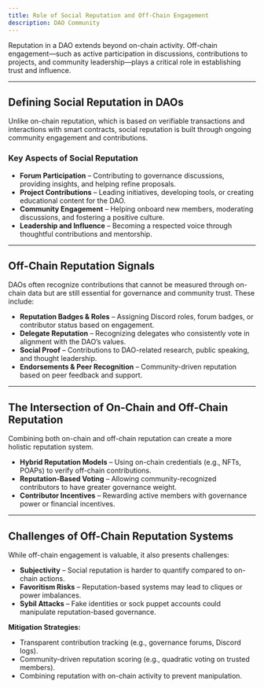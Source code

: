 ```yaml
---
title: Role of Social Reputation and Off-Chain Engagement
description: DAO Community
---
```


Reputation in a DAO extends beyond on-chain activity. Off-chain engagement—such as active participation in discussions, contributions to projects, and community leadership—plays a critical role in establishing trust and influence.

---  

## Defining Social Reputation in DAOs  

Unlike on-chain reputation, which is based on verifiable transactions and interactions with smart contracts, social reputation is built through ongoing community engagement and contributions.

### Key Aspects of Social Reputation  

- **Forum Participation** – Contributing to governance discussions, providing insights, and helping refine proposals.  
- **Project Contributions** – Leading initiatives, developing tools, or creating educational content for the DAO.  
- **Community Engagement** – Helping onboard new members, moderating discussions, and fostering a positive culture.  
- **Leadership and Influence** – Becoming a respected voice through thoughtful contributions and mentorship.  

---  

## Off-Chain Reputation Signals  

DAOs often recognize contributions that cannot be measured through on-chain data but are still essential for governance and community trust. These include:  
- **Reputation Badges & Roles** – Assigning Discord roles, forum badges, or contributor status based on engagement.  
- **Delegate Reputation** – Recognizing delegates who consistently vote in alignment with the DAO’s values.  
- **Social Proof** – Contributions to DAO-related research, public speaking, and thought leadership.  
- **Endorsements & Peer Recognition** – Community-driven reputation based on peer feedback and support.  

---  

## The Intersection of On-Chain and Off-Chain Reputation  

Combining both on-chain and off-chain reputation can create a more holistic reputation system.
- **Hybrid Reputation Models** – Using on-chain credentials (e.g., NFTs, POAPs) to verify off-chain contributions.  
- **Reputation-Based Voting** – Allowing community-recognized contributors to have greater governance weight.  
- **Contributor Incentives** – Rewarding active members with governance power or financial incentives.  

---  

## Challenges of Off-Chain Reputation Systems  

While off-chain engagement is valuable, it also presents challenges:  
- **Subjectivity** – Social reputation is harder to quantify compared to on-chain actions.  
- **Favoritism Risks** – Reputation-based systems may lead to cliques or power imbalances.  
- **Sybil Attacks** – Fake identities or sock puppet accounts could manipulate reputation-based governance.  

**Mitigation Strategies:**  
- Transparent contribution tracking (e.g., governance forums, Discord logs).  
- Community-driven reputation scoring (e.g., quadratic voting on trusted members).  
- Combining reputation with on-chain activity to prevent manipulation.  

